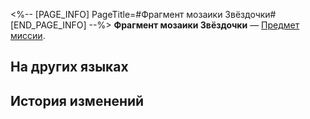 <%-- [PAGE_INFO]
PageTitle=#Фрагмент мозаики Звёздочки#
[END_PAGE_INFO] --%>
{{Предмет Инфобокс
|id          = 140474
|Изображение = Предмет Фрагмент мозаики Звёздочки.png
|Тип         = Предмет миссии
|Инвентарь   = Миссии
|Редкость    = 3
|Эффект      = 
|Описание    = По-видимому, это деталь от некой Мозаики грёз.<br />Она источает чаяния и надежды будущего.
}}
'''Фрагмент мозаики Звёздочки''' — [[Предмет миссии]].

==На других языках==
{{На других языках
|en   = Starlet's Jigsaw Fragment
|zhs  = 小星星的筑梦碎片
|zht  = 小星星的築夢碎片
|ja   = リトルスターのドリームメイクパズルの欠片
|ko   = 별이의 꿈 건축 조각
|es   = Fragmento del rompecabezas de Estrellita
|fr   = Fragment émotionnel de Starlet
|ru   = Фрагмент мозаики Звёздочки
|th   = ชิ้นส่วนสร้างฝันของดาวน้อย
|vi   = Mảnh Ghép Xây Mộng Của Ngôi Sao Nhỏ
|de   = Sternchens Puzzleteil
|id   = Serpihan Mimpi Starlet
|pt   = Fragmento de Quebra-Cabeça do Estrelita
}}

==История изменений==
{{История изменений|3.5}}